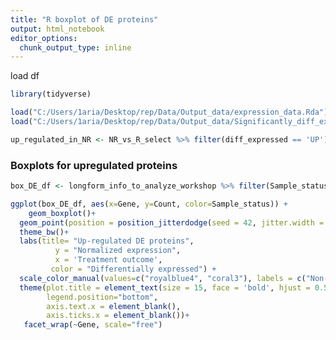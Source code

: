 ```yaml
---
title: "R boxplot of DE proteins"
output: html_notebook
editor_options: 
  chunk_output_type: inline
---
```

load df
```r
library(tidyverse)

load("C:/Users/1aria/Desktop/rep/Data/Output_data/expression_data.Rda")
load("C:/Users/1aria/Desktop/rep/Data/Output_data/Significantly_diff_expressed/ttest_NR_vs_R_significant.Rda")
```

```r
up_regulated_in_NR <- NR_vs_R_select %>% filter(diff_expressed == 'UP') %>% arrange(adj_p_value)  %>% select(Protein) %>% as.list()
```

### Boxplots for upregulated proteins
```r
box_DE_df <- longform_info_to_analyze_workshop %>% filter(Sample_status %in% c('R', 'NR')) %>% filter(Gene %in% up_regulated_in_NR$Protein )

ggplot(box_DE_df, aes(x=Gene, y=Count, color=Sample_status)) + 
    geom_boxplot()+
  geom_point(position = position_jitterdodge(seed = 42, jitter.width = 0.2))+
  theme_bw()+
  labs(title= "Up-regulated DE proteins",
          y = "Normalized expression",
          x = 'Treatment outcome',
         color = "Differentially expressed") +
  scale_color_manual(values=c("royalblue4", "coral3"), labels = c("Non-responders", "Responders"))+
  theme(plot.title = element_text(size = 15, face = 'bold', hjust = 0.5),
        legend.position="bottom",
        axis.text.x = element_blank(),
        axis.ticks.x = element_blank())+
   facet_wrap(~Gene, scale="free")
```

